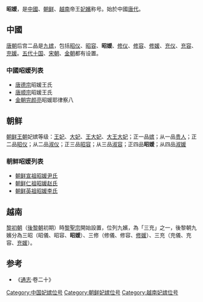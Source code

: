 '''昭媛'''，是[[中國|中國]]、[[朝鲜|朝鲜]]、[[越南|越南]]帝王[[妃嬪|妃嬪]]称号。始於中國[[唐代|唐代]]。
==中國==
[[唐朝|唐朝]]后宫二品是[[九嫔|九嫔]]，包括[[昭仪|昭仪]]、[[昭容|昭容]]、'''昭媛'''、[[修仪|修仪]]、[[修容_(稱號)|修容]]、[[修媛|修媛]]、[[充仪|充仪]]、[[充容|充容]]、[[充媛|充媛]]。[[五代十国|五代十国]]、[[宋朝|宋朝]]、[[金朝|金朝]]都有设置。
===中國昭媛列表===
* [[唐德宗|唐德宗]]昭媛王氏
* [[唐顺宗|唐顺宗]]昭媛王氏
* [[金朝|金朝]][[完颜亮|完颜亮]]昭媛耶律察八
==朝鲜==
[[朝鲜王朝|朝鲜王朝]]妃嫔等级：[[王妃|王妃]]、[[大妃|大妃]]、[[王大妃|王大妃]]、[[大王大妃|大王大妃]]；正一品[[嫔|嫔]]；从一品[[贵人|贵人]]；正二品[[昭仪|昭仪]]；从二品[[淑仪|淑仪]]；正三品[[昭容|昭容]]；从三品[[淑容|淑容]]；正四品'''昭媛'''；从四品[[淑媛|淑媛]]
===朝鲜昭媛列表===
* [[朝鲜宣祖|朝鲜宣祖]][[廢昭媛尹氏|昭媛尹氏]]
* [[朝鲜仁祖|朝鲜仁祖]][[废贵人赵氏|昭媛赵氏]]
* [[朝鲜英祖|朝鲜英祖]][[靖嫔李氏|昭媛李氏]]
==越南==
[[黎初朝|黎初朝]]（[[後黎朝|後黎朝]]初期）時[[黎聖宗|黎聖宗]]開始設置，位列九嬪，為「三充」之一，後黎朝九嬪分為三昭（昭儀、昭容、'''昭媛'''）、三修（修儀、修容、[[修媛|修媛]]）、三充（充儀、充容、[[充媛|充媛]]）。

== 参考 ==
* 《[[通志|通志]]·卷二十》

[[Category:中国妃嫔位号|Category:中国妃嫔位号]]
[[Category:朝鲜妃嫔位号|Category:朝鲜妃嫔位号]]
[[Category:越南妃嫔位号|Category:越南妃嫔位号]]
